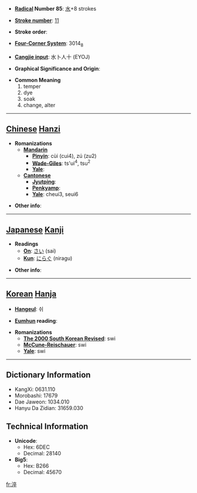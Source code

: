 * '''[[Wiktionary:Chinese radical index| Radical]] Number 85''': [[Wiktionary:Chinese radical index 水|水]]+8 strokes

* '''[[Wiktionary:Chinese total strokes index|Stroke number]]''': [[Wiktionary:Chinese total strokes index 11|11]]

* '''Stroke order''': 

* '''[[Wiktionary:Chinese four corner index|Four-Corner System]]''': 3014<sub>8</sub>

* '''[[Wiktionary:Chinese Cangjie index|Cangjie input]]''': 水卜人十 (EYOJ)

* '''Graphical Significance and Origin''': 

* '''Common Meaning'''
*#temper
*# dye
*# soak
*# change, alter


----

== [[Chinese]] [[Hanzi]] ==

* '''Romanizations'''
** '''[[Mandarin]]'''
*** '''[[Pinyin]]''': cùi (cui4), zú (zu2)
*** '''[[Wade-Giles]]''': ts'ui<sup>4</sup>, tsu<sup>2</sup>
*** '''[[Yale]]''': 
** '''[[Cantonese]]'''
*** '''[[Jyutping]]''':
*** '''[[Penkyamp]]''': 
*** '''[[Yale]]''': cheui3, seui6

* '''Other info''': 

----

== [[Japanese]] [[Kanji]] ==

* '''Readings'''
** '''[[On]]''': [[さい]] (sai)
** '''[[Kun]]''': [[にらぐ]] (niragu)

* '''Other info''':  

----

== [[Korean]] [[Hanja]] ==

* '''[[Hangeul]]''': 쉬

* '''[[Eumhun]] reading''': 

* '''Romanizations'''
** '''[[The 2000 South Korean Revised Romanization|The 2000 South Korean Revised]]''': swi
** '''[[McCune-Reischauer]]''': swi
** '''[[Yale]]''': swi

----

== Dictionary Information ==

* KangXi: 0631.110
* Morobashi: 17679
* Dae Jaweon: 1034.010
* Hanyu Da Zidian: 31659.030

== Technical Information ==

* '''Unicode''':
** Hex: 6DEC
** Decimal: 28140
* '''Big5''':
** Hex: B266
** Decimal: 45670

[[fr:淬]]